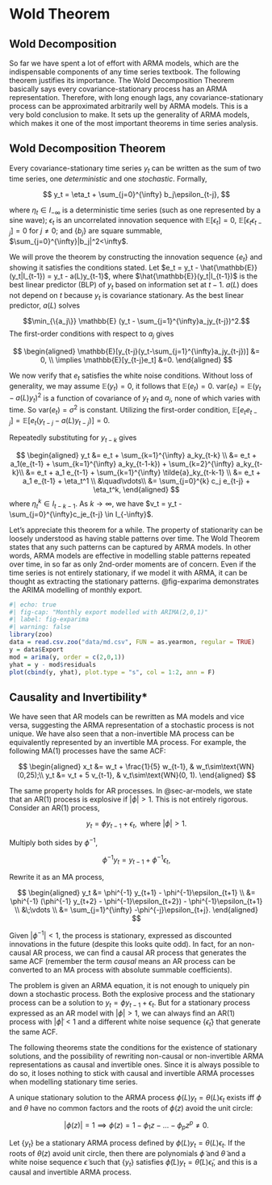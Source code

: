# Wold Theorem

## Wold Decomposition

So far we have spent a lot of effort with ARMA models, which are the
indispensable components of any time series textbook. The following
theorem justifies its importance. The Wold Decomposition Theorem
basically says every covariance-stationary process has an ARMA
representation. Therefore, with long enough lags, any
covariance-stationary process can be approximated arbitrarily well by
ARMA models. This is a very bold conclusion to make. It sets up the
generality of ARMA models, which makes it one of the most important
theorems in time series analysis.

::: {#thm-wold}
## Wold Decomposition Theorem

Every covariance-stationary time series $y_t$ can be written as the sum
of two time series, one *deterministic* and one *stochastic*. Formally,

$$
y_t = \eta_t + \sum_{j=0}^{\infty} b_j\epsilon_{t-j},
$$

where $\eta_t \in I_{-\infty}$ is a deterministic time series (such as
one represented by a sine wave); $\epsilon_t$ is an uncorrelated
innovation sequence with $\mathbb{E}[\epsilon_t]=0$,
$\mathbb{E}[\epsilon_t\epsilon_{t-j}]=0$ for $j\neq 0$; and $\{b_j\}$
are square summable, $\sum_{j=0}^{\infty}|b_j|^2<\infty$.
:::

::: proof
We will prove the theorem by constructing the innovation sequence
$\{e_t\}$ and showing it satisfies the conditions stated. Let
$e_t = y_t - \hat{\mathbb{E}}(y_t|I_{t-1}) = y_t - a(L)y_{t-1}$, where
$\hat{\mathbb{E}}(y_t|I_{t-1})$ is the best linear predictor (BLP) of
$y_t$ based on information set at $t-1$. $a(L)$ does not depend on $t$
because $y_t$ is covariance stationary. As the best linear predictor,
$a(L)$ solves

$$\min_{\{a_j\}} \mathbb{E} (y_t - \sum_{j=1}^{\infty}a_jy_{t-j})^2.$$
The first-order conditions with respect to $a_j$ gives

$$
\begin{aligned}
\mathbb{E}[y_{t-j}(y_t-\sum_{j=1}^{\infty}a_jy_{t-j})] &= 0, \\
\implies \mathbb{E}[y_{t-j}e_t] &=0.
\end{aligned}
$$

We now verify that $e_t$ satisfies the white noise conditions. Without
loss of generality, we may assume $\mathbb{E}(y_t)=0$, it follows that
$\mathbb{E}(e_t)=0$. $\text{var}(e_t)=\mathbb{E}(y_t-a(L)y_t)^2$ is a
function of covariance of $y_t$ and $a_j$, none of which varies with
time. So $\text{var}(e_t)=\sigma^2$ is constant. Utilizing the
first-order condition,
$\mathbb{E}[e_te_{t-j}] = \mathbb{E}[e_t(y_{t-j}-a(L)y_{t-j})] = 0.$

Repeatedly substituting for $y_{t-k}$ gives

$$
\begin{aligned}
y_t &= e_t + \sum_{k=1}^{\infty} a_ky_{t-k} \\
&= e_t + a_1(e_{t-1} + \sum_{k=1}^{\infty} a_ky_{t-1-k}) + \sum_{k=2}^{\infty} a_ky_{t-k}\\
&= e_t + a_1 e_{t-1} + \sum_{k=1}^{\infty} \tilde{a}_ky_{t-k-1} \\
&= e_t + a_1 e_{t-1} + \eta_t^1 \\
&\quad\vdots\\
&= \sum_{j=0}^{k} c_j e_{t-j} + \eta_t^k,
\end{aligned}
$$ where $\eta_t^k \in I_{t-k-1}$. As $k\to\infty$, we have
$v_t = y_t - \sum_{j=0}^{\infty}c_je_{t-j} \in I_{-\infty}$.
:::

Let's appreciate this theorem for a while. The property of stationarity
can be loosely understood as having stable patterns over time. The Wold
Theorem states that any such patterns can be captured by ARMA models. In
other words, ARMA models are effective in modelling stable patterns
repeated over time, in so far as only 2nd-order moments are of concern.
Even if the time series is not entirely stationary, if we model it with
ARMA, it can be thought as extracting the stationary patterns.
@fig-exparima demonstrates the ARIMA modelling of monthly export.

```r
#| echo: true
#| fig-cap: "Monthly export modelled with ARIMA(2,0,1)"
#| label: fig-exparima
#| warning: false
library(zoo)
data = read.csv.zoo("data/md.csv", FUN = as.yearmon, regular = TRUE)
y = data$Export
mod = arima(y, order = c(2,0,1))
yhat = y - mod$residuals
plot(cbind(y, yhat), plot.type = "s", col = 1:2, ann = F)
```

## Causality and Invertibility\*

We have seen that AR models can be rewritten as MA models and vice
versa, suggesting the ARMA representation of a stochastic process is not
unique. We have also seen that a non-invertible MA process can be
equivalently represented by an invertible MA process. For example, the
following MA(1) processes have the same ACF:

$$
\begin{aligned}
x_t &= w_t + \frac{1}{5} w_{t-1}, & w_t\sim\text{WN}(0,25);\\
y_t &= v_t + 5 v_{t-1}, & v_t\sim\text{WN}(0, 1).
\end{aligned}
$$

The same property holds for AR processes. In @sec-ar-models, we state
that an AR(1) process is explosive if $|\phi|>1$. This is not entirely
rigorous. Consider an AR(1) process,

$$
y_t = \phi y_{t-1} + \epsilon_t, \text{ where } |\phi| > 1.
$$

Multiply both sides by $\phi^{-1}$,

$$
\phi^{-1} y_t = y_{t-1} + \phi^{-1}\epsilon_t,
$$

Rewrite it as an MA process,

$$
\begin{aligned}
y_t &= \phi^{-1} y_{t+1} - \phi^{-1}\epsilon_{t+1} \\
&= \phi^{-1} (\phi^{-1} y_{t+2} - \phi^{-1}\epsilon_{t+2}) - \phi^{-1}\epsilon_{t+1} \\
&\;\vdots \\
&= \sum_{j=1}^{\infty} -\phi^{-j}\epsilon_{t+j}.
\end{aligned}
$$

Given $|\phi^{-1}|<1$, the process is stationary, expressed as
discounted innovations in the future (despite this looks quite odd). In
fact, for an non-causal AR process, we can find a causal AR process that
generates the same ACF (remember the term *causal* means an AR process
can be converted to an MA process with absolute summable coefficients).

The problem is given an ARMA equation, it is not enough to uniquely pin
down a stochastic process. Both the explosive process and the stationary
process can be a solution to $y_t = \phi y_{t-1} + \epsilon_t$. But for
a stationary process expressed as an AR model with $|\phi|>1$, we can
always find an AR(1) process with $|\tilde\phi|<1$ and a different white
noise sequence $\{\tilde\epsilon_t\}$ that generate the same ACF.

The following theorems state the conditions for the existence of
stationary solutions, and the possibility of rewriting non-causal or
non-invertible ARMA representations as causal and invertible ones. Since
it is always possible to do so, it loses nothing to stick with causal
and invertible ARMA processes when modelling stationary time series.

::: {#thm-armasol}
A unique stationary solution to the ARMA process
$\phi(L)y_t = \theta(L)\epsilon_t$ exists iff $\phi$ and $\theta$ have
no common factors and the roots of $\phi(z)$ avoid the unit circle:

$$
|\phi(z)|=1 \implies \phi(z) = 1-\phi_1z-\dots-\phi_pz^p \neq 0.
$$
:::

::: {#thm-armatrans}
Let $\{y_t\}$ be a stationary ARMA process defined by
$\phi(L)y_t = \theta(L)\epsilon_t$. If the roots of $\theta(z)$ avoid
unit circle, then there are polynomials $\tilde{\phi}$ and
$\tilde\theta$ and a white noise sequence $\tilde\epsilon$ such that
$\{y_t\}$ satisfies
$\tilde\phi(L)y_t = \tilde\theta(L)\tilde\epsilon_t$, and this is a
causal and invertible ARMA process.
:::
